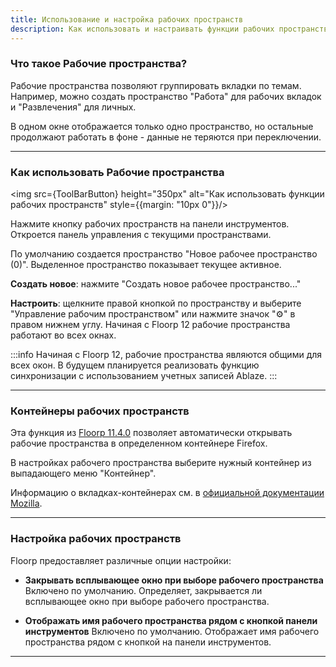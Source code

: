 ```yaml
---
title: Использование и настройка рабочих пространств
description: Как использовать и настраивать функции рабочих пространств Floorp
---
```



### Что такое Рабочие пространства?
Рабочие пространства позволяют группировать вкладки по темам. Например, можно создать пространство "Работа" для рабочих вкладок и "Развлечения" для личных.

В одном окне отображается только одно пространство, но остальные продолжают работать в фоне - данные не теряются при переключении.

<hr />

### Как использовать Рабочие пространства

<img src={ToolBarButton} height="350px" alt="Как использовать функции рабочих пространств" style={{margin: "10px 0"}}/>

Нажмите кнопку рабочих пространств на панели инструментов. Откроется панель управления с текущими пространствами.

По умолчанию создается пространство "Новое рабочее пространство (0)". Выделенное пространство показывает текущее активное.

**Создать новое**: нажмите "Создать новое рабочее пространство..."  

**Настроить**: щелкните правой кнопкой по пространству и выберите "Управление рабочим пространством" или нажмите значок "⚙" в правом нижнем углу.
Начиная с Floorp 12 рабочие пространства работают во всех окнах.

:::info
Начиная с Floorp 12, рабочие пространства являются общими для всех окон. В будущем планируется реализовать функцию синхронизации с использованием учетных записей Ablaze.
:::

<hr />

### Контейнеры рабочих пространств

Эта функция из [Floorp 11.4.0](https://blog.ablaze.one/3510/2023-09-22/) позволяет автоматически открывать рабочие пространства в определенном контейнере Firefox.

В настройках рабочего пространства выберите нужный контейнер из выпадающего меню "Контейнер".

Информацию о вкладках-контейнерах см. в [официальной документации Mozilla](https://support.mozilla.org/ru/kb/containers#firefox).

<hr />

### Настройка рабочих пространств

Floorp предоставляет различные опции настройки:

-   **Закрывать всплывающее окно при выборе рабочего пространства**
    Включено по умолчанию. Определяет, закрывается ли всплывающее окно при выборе рабочего пространства.

-   **Отображать имя рабочего пространства рядом с кнопкой панели инструментов**
    Включено по умолчанию. Отображает имя рабочего пространства рядом с кнопкой на панели инструментов.

<hr />

<Support />
